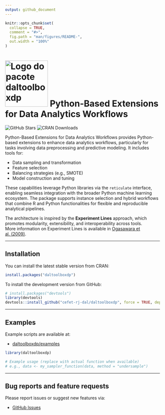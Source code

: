 ```yaml
---
output: github_document
---
```


<!-- README.md is generated from README.Rmd. Please edit that file -->

```r
knitr::opts_chunk$set(
  collapse = TRUE,
  comment = "#>",
  fig.path = "man/figures/README-",
  out.width = "100%"
)
```

# <img src='https://raw.githubusercontent.com/cefet-rj-dal/daltoolboxdp/master/inst/logo.png' alt='Logo do pacote daltoolboxdp' align='centre' height='150' width='139'/> Python-Based Extensions for Data Analytics Workflows

<!-- badges: start -->
![GitHub Stars](https://img.shields.io/github/stars/cefet-rj-dal/daltoolboxdp?logo=Github)
![CRAN Downloads](https://cranlogs.r-pkg.org/badges/daltoolboxdp)
<!-- badges: end -->

Python-Based Extensions for Data Analytics Workflows provides Python-based extensions to enhance data analytics workflows, particularly for tasks involving data preprocessing and predictive modeling. It includes tools for:

- Data sampling and transformation  
- Feature selection  
- Balancing strategies (e.g., SMOTE)  
- Model construction and tuning

These capabilities leverage Python libraries via the `reticulate` interface, enabling seamless integration with the broader Python machine learning ecosystem. The package supports instance selection and hybrid workflows that combine R and Python functionalities for flexible and reproducible analytical pipelines.

The architecture is inspired by the **Experiment Lines** approach, which promotes modularity, extensibility, and interoperability across tools.  
More information on Experiment Lines is available in [Ogasawara et al. (2009)](https://doi.org/10.1007/978-3-642-02279-1_20).

---

## Installation

You can install the latest stable version from CRAN:

```r
install.packages("daltoolboxdp")
```

To install the development version from GitHub:

```r
# install.packages("devtools")
library(devtools)
devtools::install_github("cefet-rj-dal/daltoolboxdp", force = TRUE, dependencies = FALSE, upgrade = "never")
```

---

## Examples

Example scripts are available at:

- [daltoolboxdp/examples](https://github.com/cefet-rj-dal/daltoolboxdp/tree/main/examples)

```r
library(daltoolboxdp)

# Example usage (replace with actual function when available)
# e.g., data <- my_sampler_function(data, method = "undersample")
```

---

## Bug reports and feature requests

Please report issues or suggest new features via:

- [GitHub Issues](https://github.com/cefet-rj-dal/daltoolboxdp/issues)